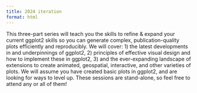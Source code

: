 ```yaml
---
title: 2024 iteration
format: html
---
```


This three-part series will teach you the skills to refine & expand your current ggplot2 skills so you can generate complex, publication-quality plots efficiently and reproducibly. We will cover: 1) the latest developments in and underpinnings of ggplot2, 2) principles of effective visual design and how to implement these in ggplot2, 3) and the ever-expanding landscape of extensions to create animated, geospatial, interactive, and other varieties of plots. We will assume you have created basic plots in ggplot2, and are looking for ways to level up. These sessions are stand-alone, so feel free to attend any or all of them!